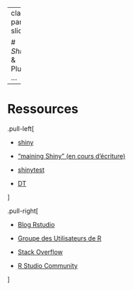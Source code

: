 
---
class: part-slide

# <i class="glow">Shiny</i> & Plus ...

---

# Ressources

.pull-left[

* [shiny](https://shiny.rstudio.com/)

* ["maining Shiny" (en cours d'écriture)](https://maining-shiny.org/)

* [shinytest](https://rstudio.github.io/shinytest/)

* [DT](https://rstudio.github.io/DT/)

]

.pull-right[

* [Blog Rstudio](https://blog.rstudio.com/categories/shiny)

* [Groupe des Utilisateurs de R](http://forums.cirad.fr/logiciel-R/)

* [Stack Overflow](https://stackoverflow.com/questions/tagged/r)

* [R Studio Community](https://community.rstudio.com/)

]
